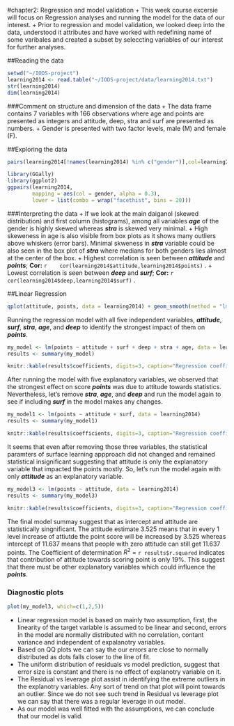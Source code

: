 #chapter2: Regression and model validation
 + This week course excersie will focus on Regression analyses and running the model for the data of our interest. 
 + Prior to regression and model validation, we looked deep into the data, understood it attributes and have worked with redefining name of some varibales and created a subset by seleccting variables of our interest for further analyses.  

##Reading the data
```r
setwd("~/IODS-project")
learning2014 <- read.table("~/IODS-project/data/learning2014.txt") 
str(learning2014) 
dim(learning2014) 
```


###Comment on structure and dimension of the data
 + The data frame contains 7 variables with 166 observations where age and points are presented as integers and attitude, deep, stra and surf are presented as numbers. 
 + Gender is presented with two factor levels, male (M) and female (F).

##Exploring the data 
```r
pairs(learning2014[!names(learning2014) %in% c("gender")],col=learning2014$gender)
```
 

```r
library(GGally)
library(ggplot2)
ggpairs(learning2014, 
        mapping = aes(col = gender, alpha = 0.3), 
        lower = list(combo = wrap("facethist", bins = 20)))
```

###Interpreting the data 
 + If we look at the main daiganol (skewed distribution) and first column (histograms), among all variables ***age*** of the gender is highly skewed whereas ***stra*** is skewed very minimal. 
 + High skeweness in age is also visible from box plots as it shows many outliers above whiskers (error bars). Minimal skweness in ***stra*** variable could be also seen in the box plot of ***stra*** where medians for both genders lies almost at the center of the box. 
 + Highest correlation is seen between ***attitude*** and ***points***; **Cor:** `r    cor(learning2014$attitude,learning2014$points)` .
 + Lowest correlation is seen between ***deep*** and ***surf***; **Cor:** `r    cor(learning2014$deep,learning2014$surf)` .

##Linear Regression
```r
qplot(attitude, points, data = learning2014) + geom_smooth(method = "lm")
```

Running the regression model with all five independent variables, ***attitude***, ***surf***, ***stra***, ***age***, and ***deep*** to identify the strongest impact of them on ***points***.
```r
my_model <- lm(points ~ attitude + surf + deep + stra + age, data = learning2014)
results <- summary(my_model)

knitr::kable(results$coefficients, digits=3, caption="Regression coefficients")
```

After running the model with five explanatory variables, we observed that the strongest effect on score ***points*** was due to attitude towards statistics. Nevertheless, let's remove  ***stra***, ***age***, and ***deep*** and run the model again to see if including ***surf*** in the model makes any changes.

```r
my_model1 <- lm(points ~ attitude + surf, data = learning2014)
results <- summary(my_model1)

knitr::kable(results$coefficients, digits=3, caption="Regression coefficients")
```

It seems that even after removing those three variables, the statistical paramters of surface learning appproach did not changed and remained statistical insignificant suggesting that attitude is only the explanatory variable that impacted the points mostly. So, let's run the model again with only ***attitude*** as an explanatory variable.

```r
my_model3 <- lm(points ~ attitude, data = learning2014)
results <- summary(my_model3)

knitr::kable(results$coefficients, digits=3, caption="Regression coefficients")
```

The final model summay suggest that as intercept and attitude are statistically singnificant. The attitude estimate 3.525 means that in every 1 level increase of attiutde the point score will be increased by 3.525 whereas intercept of 11.637 means that people with zero attitude can still get 11.637 points. The Coefficient of determination $R^2$ = `r results$r.squared` indicates that  contribution of attitude towards scoring point is only 19%. This suggest that there must be other explanatory variables which could influence the ***points***.

### Diagnostic plots
```r
plot(my_model3, which=c(1,2,5))
```

 + Linear regression model is based on mainly two assumption, first, the linearity of the target variable is assumed to be linear and second, errors in the model are normally distributed with no correlation, contant variance and independent of expalanotry variables. 
 + Based on QQ plots we can say the our errors are close to normally distributed as dots falls
 closer to the line of fit.
 + The uniform distribution of residuals vs model prediction, suggest that error size is constant and there is no effect of explanotry variable on it.
 + The Residual vs leverage plot assist in identifying the extreme outliers in the explanotry variables. Any sort of trend on that plot will point towards an outlier. Since we do not see such trend in Residual vs leverage plot we can say that there was a regular leverage in out model.
 + As our model was well fitted with the assumptions, we can conclude that  our model is valid.



